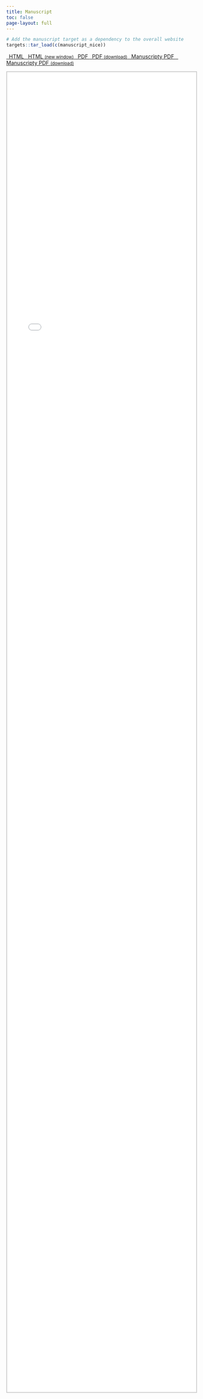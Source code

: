 ```yaml
---
title: Manuscript
toc: false
page-layout: full
---
```


```r
# Add the manuscript target as a dependency to the overall website
targets::tar_load(c(manuscript_nice))
```

```{=html}
<p class="text-center">
  <a class="btn btn-success btn-sm mb-1" href="/manuscript/output/manuscript.html" target="manuscript">
  <i class="fa-solid fa-file-lines"></i> &ensp;HTML
  </a> 
  
  <a class="btn btn-success btn-sm mb-1" href="/manuscript/output/manuscript.html" target="_blank">
  <i class="fa-solid fa-arrow-up-right-from-square"></i>&ensp;HTML <small>(new window)</small>
  </a>

  <a class="btn btn-danger btn-sm mb-1" href="/manuscript/output/manuscript.pdf" target="manuscript">
  <i class="fa-solid fa-file-pdf"></i>&ensp;PDF
  </a> 
  
  <a class="btn btn-danger btn-sm mb-1" target="_blank" href="/manuscript/output/manuscript.pdf">
  <i class="fa-solid fa-file-arrow-down"></i>&ensp;PDF <small>(download)</small>
  </a>
  
  <a class="btn btn-warning btn-sm mb-1" href="/manuscript/output-ms/manuscript-ms.pdf" target="manuscript">
  <i class="fa-solid fa-file-pdf"></i>&ensp;Manuscripty PDF
  </a> 
  
  <a class="btn btn-warning btn-sm mb-1" target="_blank" href="/manuscript/output-ms/manuscript-ms.pdf">
  <i class="fa-solid fa-file-arrow-down"></i>&ensp;Manuscripty PDF <small>(download)</small>
  </a>
</p>

<iframe src="/manuscript/output/manuscript.html" frameborder="0" style="overflow:hidden;height:90%;width:100%;border:2px solid #ccc;" height="90%" width="100%" name="manuscript"></iframe>
```
